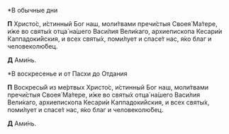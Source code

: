 *В обычные дни

**П** Христо́с, и́стинный Бог наш, моли́твами пречи́стыя Своея́ Ма́тере, и́же во святы́х отца́ на́шего Васи́лия Вели́каго, архиепископа Кесари́и Каппадоки́йския, и всех святы́х, поми́лует и спасе́т нас, я́ко благ и человеколю́бец.

**Д** Ами́нь.

*В воскресенье и от Пасхи до Отдания

**П** Воскресы́й из ме́ртвых Христо́с, и́стинный Бог наш, моли́твами пречи́стыя Своея́ Ма́тере, и́же во святы́х отца́ на́шего Васи́лия Вели́каго, архиепископа Кесари́и Каппадоки́йския, и всех святы́х, поми́лует и спасе́т нас, я́ко благ и человеколю́бец.

**Д** Ами́нь.
